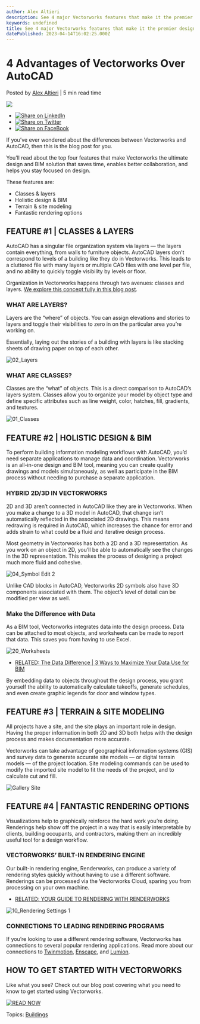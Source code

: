 ```yaml
---
author: Alex Altieri
description: See 4 major Vectorworks features that make it the premier design and BIM solution.
keywords: undefined
title: See 4 major Vectorworks features that make it the premier design and BIM solution. 
datePublished: 2023-04-14T16:02:25.000Z
---
```

  

# 4 Advantages of Vectorworks Over AutoCAD

 Posted by [Alex Altieri](https://blog.vectorworks.net/author/alex-altieri) | 5 min read time 

![](https://blog.vectorworks.net/hubfs/Blog%20Images/2023%20Blog%20Images/4_BLDG%20MTM/blog-1440x800%20%281%29.png) 

* [![Share on LinkedIn](https://2659751.fs1.hubspotusercontent-na1.net/hubfs/2659751/michaelDemo/share-LI.png)](http://www.linkedin.com/shareArticle?mini=true&url=https%3A%2F%2Fblog.vectorworks.net%2Ftop-4-features-autocad-doesnt-have-but-vectorworks-does)
* [![Share on Twitter](https://2659751.fs1.hubspotusercontent-na1.net/hubfs/2659751/michaelDemo/share-TW.png)](https://www.twitter.com/share?text=4%20Advantages%20of%20Vectorworks%20Over%20AutoCAD&url=https%3A%2F%2Fblog.vectorworks.net%2Ftop-4-features-autocad-doesnt-have-but-vectorworks-does&via=PMGTweets)
* [![Share on FaceBook](https://2659751.fs1.hubspotusercontent-na1.net/hubfs/2659751/michaelDemo/share-FB.png)](https://www.facebook.com/sharer/sharer.php?u=https%3A%2F%2Fblog.vectorworks.net%2Ftop-4-features-autocad-doesnt-have-but-vectorworks-does)

If you’ve ever wondered about the differences between Vectorworks and AutoCAD, then this is the blog post for you.

You’ll read about the top four features that make Vectorworks the ultimate design and BIM solution that saves time, enables better collaboration, and helps you stay focused on design.

These features are:

* Classes & layers
* Holistic design & BIM
* Terrain & site modeling
* Fantastic rendering options

## **FEATURE #1 | CLASSES & LAYERS**

AutoCAD has a singular file organization system via layers — the layers contain everything, from walls to furniture objects. AutoCAD layers don’t correspond to levels of a building like they do in Vectorworks. This leads to a cluttered file with many layers or multiple CAD files with one level per file, and no ability to quickly toggle visibility by levels or floor.

Organization in Vectorworks happens through two avenues: classes and layers. [We explore this concept fully in this blog post](../../../net/vectorworks/blog/a-template-file-crash-course-vectorworks.html).

### **WHAT ARE LAYERS?**

Layers are the “where” of objects. You can assign elevations and stories to layers and toggle their visibilities to zero in on the particular area you’re working on.

Essentially, laying out the stories of a building with layers is like stacking sheets of drawing paper on top of each other.

![02_Layers](https://blog.vectorworks.net/hs-fs/hubfs/Blog%20Images/2023%20Blog%20Images/4_BLDG%20MTM/02_Layers.png?width=724&height=500&name=02_Layers.png)

### **WHAT ARE CLASSES?**

Classes are the “what” of objects. This is a direct comparison to AutoCAD’s layers system. Classes allow you to organize your model by object type and define specific attributes such as line weight, color, hatches, fill, gradients, and textures.

![01_Classes](https://blog.vectorworks.net/hs-fs/hubfs/Blog%20Images/2023%20Blog%20Images/4_BLDG%20MTM/01_Classes.png?width=724&height=649&name=01_Classes.png)

## **FEATURE #2 | HOLISTIC DESIGN & BIM**

To perform building information modeling workflows with AutoCAD, you’d need separate applications to manage data and coordination. Vectorworks is an all-in-one design and BIM tool, meaning you can create quality drawings and models simultaneously, as well as participate in the BIM process without needing to purchase a separate application.

### **HYBRID 2D/3D IN VECTORWORKS**

2D and 3D aren’t connected in AutoCAD like they are in Vectorworks. When you make a change to a 3D model in AutoCAD, that change isn’t automatically reflected in the associated 2D drawings. This means redrawing is required in AutoCAD, which increases the chance for error and adds strain to what could be a fluid and iterative design process.

Most geometry in Vectorworks has both a 2D and a 3D representation. As you work on an object in 2D, you’ll be able to automatically see the changes in the 3D representation. This makes the process of designing a project much more fluid and cohesive.

![04_Symbol Edit 2](https://blog.vectorworks.net/hs-fs/hubfs/Blog%20Images/2023%20Blog%20Images/4_BLDG%20MTM/04_Symbol%20Edit%202.png?width=724&height=570&name=04_Symbol%20Edit%202.png)

Unlike CAD blocks in AutoCAD, Vectorworks 2D symbols also have 3D components associated with them. The object’s level of detail can be modified per view as well.

### **Make the Difference with Data**

As a BIM tool, Vectorworks integrates data into the design process. Data can be attached to most objects, and worksheets can be made to report that data. This saves you from having to use Excel.

![20_Worksheets](https://blog.vectorworks.net/hs-fs/hubfs/Blog%20Images/2023%20Blog%20Images/4_BLDG%20MTM/20_Worksheets.png?width=724&height=517&name=20_Worksheets.png)

* [RELATED: The Data Difference | 3 Ways to Maximize Your Data Use for BIM](../../../net/vectorworks/blog/3-ways-to-maximize-data-for-bim-vectorworks.html)

By embedding data to objects throughout the design process, you grant yourself the ability to automatically calculate takeoffs, generate schedules, and even create graphic legends for door and window types.

## **FEATURE #3 | TERRAIN & SITE MODELING**

All projects have a site, and the site plays an important role in design. Having the proper information in both 2D and 3D both helps with the design process and makes documentation more accurate.

Vectorworks can take advantage of geographical information systems (GIS) and survey data to generate accurate site models — or digital terrain models — of the project location. Site modeling commands can be used to modify the imported site model to fit the needs of the project, and to calculate cut and fill.

![Gallery Site](https://blog.vectorworks.net/hs-fs/hubfs/Blog%20Images/2023%20Blog%20Images/4_BLDG%20MTM/Gallery%20Site.png?width=724&height=476&name=Gallery%20Site.png)

## **FEATURE #4 | FANTASTIC RENDERING OPTIONS**

Visualizations help to graphically reinforce the hard work you’re doing. Renderings help show off the project in a way that is easily interpretable by clients, building occupants, and contractors, making them an incredibly useful tool for a design workflow. 

### **VECTORWORKS’ BUILT-IN RENDERING ENGINE**

Our built-in rendering engine, Renderworks, can produce a variety of rendering styles quickly without having to use a different software. Renderings can be processed via the Vectorworks Cloud, sparing you from processing on your own machine.

* [ RELATED: YOUR GUIDE TO RENDERING WITH RENDERWORKS](../../../net/vectorworks/blog/renderworks-renderings-powered-by-maxon.html)

![10_Rendering Settings 1](https://blog.vectorworks.net/hs-fs/hubfs/Blog%20Images/2023%20Blog%20Images/4_BLDG%20MTM/10_Rendering%20Settings%201.png?width=725&height=540&name=10_Rendering%20Settings%201.png)

### **CONNECTIONS TO LEADING RENDERING PROGRAMS**

If you’re looking to use a different rendering software, Vectorworks has connections to several popular rendering applications. Read more about our connections to [Twinmotion](../../../net/vectorworks/blog/your-guide-to-rendering-with-twinmotion.html), [Enscape](../../../net/vectorworks/blog/your-guide-to-real-time-rendering-with-enscape.html), and [Lumion](../../../net/vectorworks/blog/lumion-renderings-with-vectorworks.html).

## **HOW TO GET STARTED WITH VECTORWORKS**

Like what you see? Check out our blog post covering what you need to know to get started using Vectorworks.

[![READ NOW](https://no-cache.hubspot.com/cta/default/3018241/9d39eb1a-84a4-4041-8fcf-1321d3133ee0.png)](https://cta-redirect.hubspot.com/cta/redirect/3018241/9d39eb1a-84a4-4041-8fcf-1321d3133ee0) 

 Topics: [Buildings](https://blog.vectorworks.net/topic/buildings) 

  
